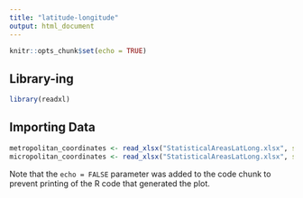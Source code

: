 ```yaml
---
title: "latitude-longitude"
output: html_document
---
```


```r
knitr::opts_chunk$set(echo = TRUE)
```

## Library-ing

```r
library(readxl)
```

## Importing Data

```r
 
metropolitan_coordinates <- read_xlsx("StatisticalAreasLatLong.xlsx", sheet = 1)
micropolitan_coordinates <- read_xlsx("StatisticalAreasLatLong.xlsx", sheet = 2)

```

Note that the `echo = FALSE` parameter was added to the code chunk to prevent printing of the R code that generated the plot.
